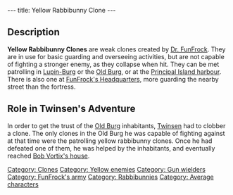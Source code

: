 ---
title: Yellow Rabbibunny Clone
---

{{Enemy|
Name=Yellow Rabbibunny Clone|
Image=Lba ingame yellow rabbibunnyclone.jpg|
Level=Yellow|
Reaction=Falls backwards|
Recovery=5 seconds|
Rate=1 second|
Damage=4%|
Range=32 paces|
Speed=10.8kph maximum}}

== Description ==
'''Yellow Rabbibunny Clones''' are weak clones created by [[Dr. FunFrock]]. They are in use for basic guarding and overseeing activities, but are not capable of fighting a stronger enemy, as they collapse when hit. They can be met patrolling in [[Lupin-Burg]] or the [[Old Burg]], or at the [[Principal Island harbour]]. There is also one at [[FunFrock's Headquarters]], more guarding the nearby street than the fortress.

== Role in Twinsen's Adventure ==
In order to get the trust of the [[Old Burg]] inhabitants, [[Twinsen]] had to clobber a clone. The only clones in the Old Burg he was capable of fighting against at that time were the patrolling yellow rabbibunny clones. Once he had defeated one of them, he was helped by the inhabitants, and eventually reached [[Bob Vortix's house]].

[[Category: Clones]]
[[Category: Yellow enemies]]
[[Category: Gun wielders]]
[[Category: FunFrock's army]]
[[Category: Rabbibunnies]]
[[Category: Average characters]]